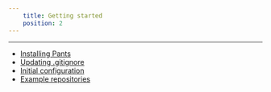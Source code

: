 ```yaml
---
    title: Getting started
    position: 2
---
```




---

* [Installing Pants](doc:installation) 
* [Updating .gitignore](doc:gitignore) 
* [Initial configuration](doc:initial-configuration)
* [Example repositories](doc:example-repos)
